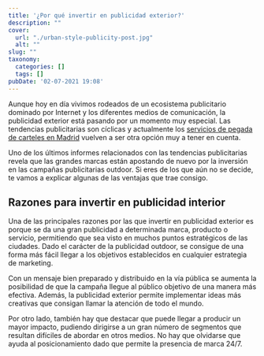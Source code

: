 ```yaml
---
title: '¿Por qué invertir en publicidad exterior?'
description: ""
cover:
  url: "./urban-style-publicity-post.jpg"
  alt: ""
slug: ""
taxonomy:
  categories: []
  tags: []
pubDate: '02-07-2021 19:08'
---
```


Aunque hoy en día vivimos rodeados de un ecosistema publicitario dominado por Internet y los diferentes medios de comunicación, la publicidad exterior está pasando por un momento muy especial. Las tendencias publicitarias son cíclicas y actualmente los [servicios de pegada de carteles en Madrid](/pegada-carteles) vuelven a ser otra opción muy a tener en cuenta.

Uno de los últimos informes relacionados con las tendencias publicitarias revela que las grandes marcas están apostando de nuevo por la inversión en las campañas publicitarias outdoor. Si eres de los que aún no se decide, te vamos a explicar algunas de las ventajas que trae consigo.

## Razones para invertir en publicidad interior

Una de las principales razones por las que invertir en publicidad exterior es porque se da una gran publicidad a determinada marca, producto o servicio, permitiendo que sea visto en muchos puntos estratégicos de las ciudades. Dado el carácter de la publicidad outdoor, se consigue de una forma más fácil llegar a los objetivos establecidos en cualquier estrategia de marketing.

Con un mensaje bien preparado y distribuido en la vía pública se aumenta la posibilidad de que la campaña llegue al público objetivo de una manera más efectiva. Además, la publicidad exterior permite implementar ideas más creativas que consigan llamar la atención de todo el mundo.

Por otro lado, también hay que destacar que puede llegar a producir un mayor impacto, pudiendo dirigirse a un gran número de segmentos que resultan difíciles de abordar en otros medios. No hay que olvidarse que ayuda al posicionamiento dado que permite la presencia de marca 24/7.
